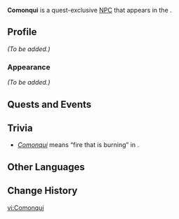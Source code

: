 {{Meta
<!-- Remove this template after adding the missing info -->
|missing_NPC_picture  = yes
|missing_NPC_profile  = yes
<!--
|missing_NPC_idle     = yes
|missing_NPC_dialogue = yes
-->
}}
{{Character Infobox
|type             = Quest NPC
|image            = NPC Comonqui.png
|realname         = <!-- Optional, if different from in-game name -->
|deceased         = <!-- Past (for deceased prior to events of the game) or free response -->
|region           = Natlan
|location         = Natlan
|affiliation      = 
|title            = 

|ancestry         = <!-- Clan/family -->
|father           = 
|mother           = 
|spouse           = 
|sibling          = 
|child            = 
|relative         = 

|voiceEN          = 
|voiceCN          = 
|voiceJP          = 
|voiceKR          = 
}}
'''Comonqui''' is a quest-exclusive [[NPC]] that appears in the {{Quest|Into Eternal Night}}.
<!--
==Location==
{{subst:#tag:gallery|
NPC Location {{subst:#titleparts:{{subst:PAGENAME}}}}.png{{subst:!}}{{subst:#titleparts:{{subst:PAGENAME}}}}'s location
NPC Location {{subst:#titleparts:{{subst:PAGENAME}}}} Context.png{{subst:!}}Additional context
}}
-->
==Profile==
<!--Detailed story/lore information goes here.-->
''(To be added.)''

===Appearance===
<!--Keep appearance section short and concise. Limit to 2 paragraphs with 3-4 sentences each.-->
''(To be added.)''

==Quests and Events==
{{Quests and Events}}
<!--
==Idle Quotes==
{{Dialogue Start}}
:{{DIcon|Idle}} {{Tx}}
::{{A|VO {{subst:#titleparts:{{subst:PAGENAME}}}} 01.ogg}} "{{Tx}}"
{{Dialogue End}}

==Dialogue==
{{Dialogue Start}}
:'''{{subst:#titleparts:{{subst:PAGENAME}}}}:''' 
:{{DIcon}}
{{Dialogue End}}

==Event Dialogue==
===Event Name===
{{Dialogue Start}}
:'''{{subst:#titleparts:{{subst:PAGENAME}}}}:'''
{{Dialogue End}}
-->
==Trivia ==
*''[https://nahuatl.wired-humanities.org/content/comonqui Comonqui]'' means “fire that is burning” in {{w|Nahuatl}}.
== Other Languages==
{{Other Languages
|default_hidden = 1
|en       = Comonqui
|zhs      = 科莫奎
|zhs_rm   = 
|zht      = 科莫奎
|zht_rm   = 
|ja       = コモンキ
|ja_rm    = 
|ko       = 코모키
|es       = Comonqui
|fr       = Comonqui
|ru       = Комонки
|th       = Comonqui
|vi       = Comonqui
|de       = Comonqui
|id       = Comonqui
|pt       = Comonqui
|tr       = Comonqui
|it       = Comonqui
}}

==Change History==
{{Change History|5.0}}
<!--
==References==
{{Reflist}}
-->

[[vi:Comonqui]]